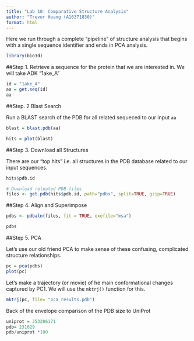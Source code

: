 ```yaml
---
title: "Lab 10: Comparative Structure Analysis"
author: "Trevor Hoang (A16371830)"
format: html
---
```


Here we run through a complete "pipeline" of structure analysis that begins with a single sequence identifier and ends in PCA analysis.

```r
library(bio3d)

```

##Step 1. 
Retrieve a sequence for the protein that we are interested in. We will take ADK "1ake_A" 

```r
id = "1ake_A"
aa = get.seq(id)
aa
```

##Step. 2 Blast Search

Run a BLAST search of the PDB for all related sequeced to our input `aa`

```r
blast = blast.pdb(aa)
```

```r
hits = plot(blast)
```

##Step 3. Download all Structures

There are our "top hits" i.e. all structures in the PDB database related to our input sequences.
```r
hits$pdb.id
```

```r
# Download releated PDB files
files <- get.pdb(hits$pdb.id, path="pdbs", split=TRUE, gzip=TRUE)
```

##Step 4. Align and Superimpose

```r
pdbs <- pdbaln(files, fit = TRUE, exefile="msa")
```

```r
pdbs
```

##Step 5. PCA

Let's use our old friend PCA to make sense of these confusing, complicated structure relationships.

```r
pc = pca(pdbs)
plot(pc)
```

Let's make a trajectory (or movie) of he main conformational changes captured by PC1. We will use the `mktrj()` function for this.

```r
mktrj(pc, file= "pca_results.pdb")
```

Back of the envelope comparison of the PDB size to UniProt

```r
uniprot = 253206171
pdb= 231029
pdb/uniprot *100
```









